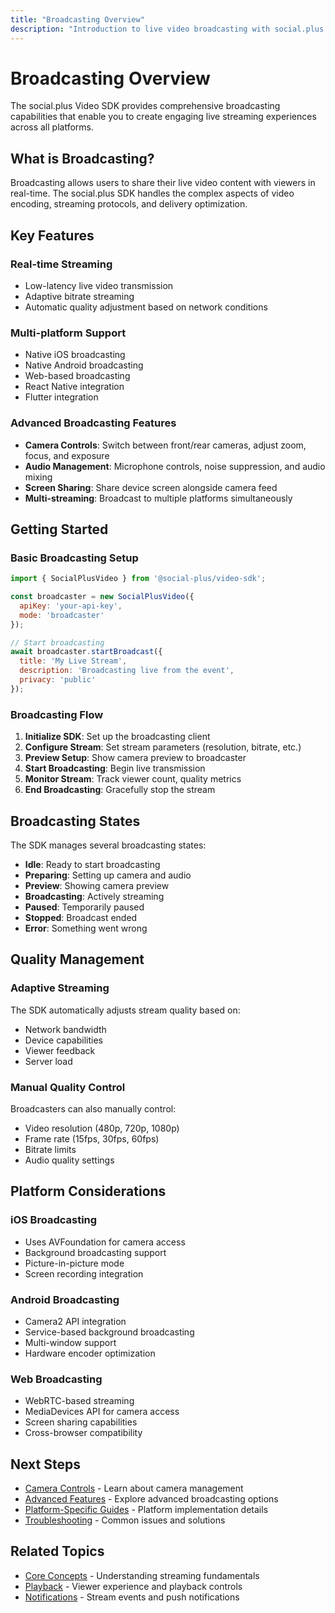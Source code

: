```yaml
---
title: "Broadcasting Overview"
description: "Introduction to live video broadcasting with social.plus SDK"
---
```


# Broadcasting Overview

The social.plus Video SDK provides comprehensive broadcasting capabilities that enable you to create engaging live streaming experiences across all platforms.

## What is Broadcasting?

Broadcasting allows users to share their live video content with viewers in real-time. The social.plus SDK handles the complex aspects of video encoding, streaming protocols, and delivery optimization.

## Key Features

### Real-time Streaming
- Low-latency live video transmission
- Adaptive bitrate streaming
- Automatic quality adjustment based on network conditions

### Multi-platform Support
- Native iOS broadcasting
- Native Android broadcasting
- Web-based broadcasting
- React Native integration
- Flutter integration

### Advanced Broadcasting Features
- **Camera Controls**: Switch between front/rear cameras, adjust zoom, focus, and exposure
- **Audio Management**: Microphone controls, noise suppression, and audio mixing
- **Screen Sharing**: Share device screen alongside camera feed
- **Multi-streaming**: Broadcast to multiple platforms simultaneously

## Getting Started

### Basic Broadcasting Setup

```javascript
import { SocialPlusVideo } from '@social-plus/video-sdk';

const broadcaster = new SocialPlusVideo({
  apiKey: 'your-api-key',
  mode: 'broadcaster'
});

// Start broadcasting
await broadcaster.startBroadcast({
  title: 'My Live Stream',
  description: 'Broadcasting live from the event',
  privacy: 'public'
});
```

### Broadcasting Flow

1. **Initialize SDK**: Set up the broadcasting client
2. **Configure Stream**: Set stream parameters (resolution, bitrate, etc.)
3. **Preview Setup**: Show camera preview to broadcaster
4. **Start Broadcasting**: Begin live transmission
5. **Monitor Stream**: Track viewer count, quality metrics
6. **End Broadcasting**: Gracefully stop the stream

## Broadcasting States

The SDK manages several broadcasting states:

- **Idle**: Ready to start broadcasting
- **Preparing**: Setting up camera and audio
- **Preview**: Showing camera preview
- **Broadcasting**: Actively streaming
- **Paused**: Temporarily paused
- **Stopped**: Broadcast ended
- **Error**: Something went wrong

## Quality Management

### Adaptive Streaming
The SDK automatically adjusts stream quality based on:
- Network bandwidth
- Device capabilities
- Viewer feedback
- Server load

### Manual Quality Control
Broadcasters can also manually control:
- Video resolution (480p, 720p, 1080p)
- Frame rate (15fps, 30fps, 60fps)
- Bitrate limits
- Audio quality settings

## Platform Considerations

### iOS Broadcasting
- Uses AVFoundation for camera access
- Background broadcasting support
- Picture-in-picture mode
- Screen recording integration

### Android Broadcasting
- Camera2 API integration
- Service-based background broadcasting
- Multi-window support
- Hardware encoder optimization

### Web Broadcasting
- WebRTC-based streaming
- MediaDevices API for camera access
- Screen sharing capabilities
- Cross-browser compatibility

## Next Steps

- [Camera Controls](./camera-controls) - Learn about camera management
- [Advanced Features](./advanced-features) - Explore advanced broadcasting options
- [Platform-Specific Guides](../platform-specific) - Platform implementation details
- [Troubleshooting](../troubleshooting) - Common issues and solutions

## Related Topics

- [Core Concepts](../core-concepts) - Understanding streaming fundamentals
- [Playback](../playback) - Viewer experience and playback controls
- [Notifications](../notifications) - Stream events and push notifications
